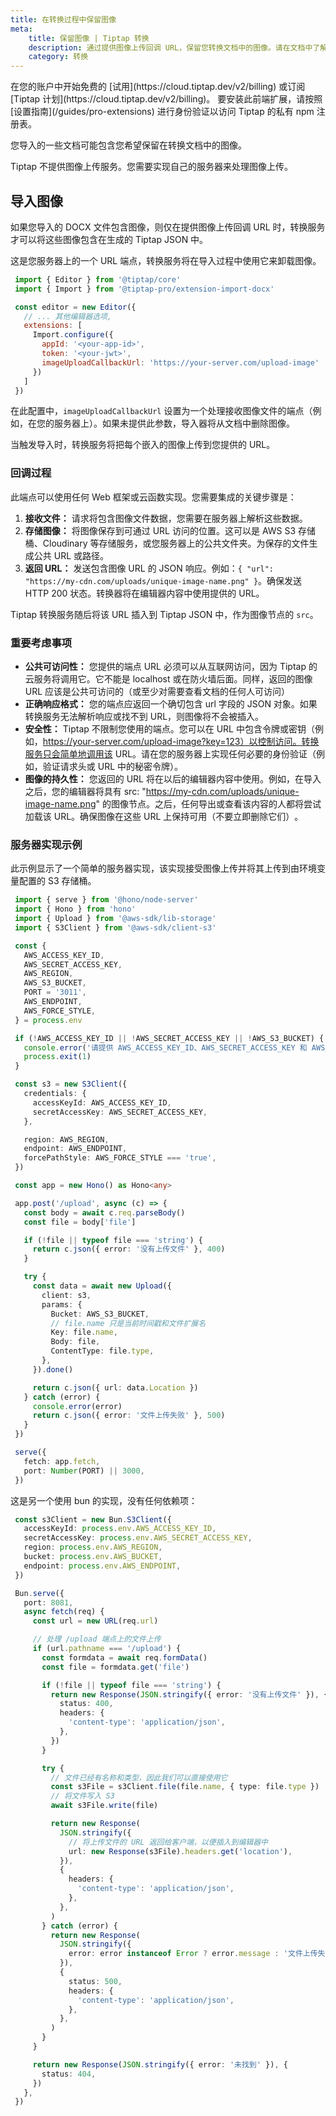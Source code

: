 ```yaml
---
title: 在转换过程中保留图像
meta:
    title: 保留图像 | Tiptap 转换
    description: 通过提供图像上传回调 URL，保留您转换文档中的图像。请在文档中了解更多信息。
    category: 转换
---
```




<Requirements>
    <RequirementItem label="1. 激活试用或订阅">
        在您的账户中开始免费的 [试用](https://cloud.tiptap.dev/v2/billing) 或订阅 [Tiptap 计划](https://cloud.tiptap.dev/v2/billing)。
    </RequirementItem>
    <RequirementItem label="2. 从私有注册表中安装">
        要安装此前端扩展，请按照 [设置指南](/guides/pro-extensions) 进行身份验证以访问 Tiptap 的私有 npm 注册表。
    </RequirementItem>
</Requirements>

您导入的一些文档可能包含您希望保留在转换文档中的图像。

<Callout title="注意" variant="info">
    Tiptap 不提供图像上传服务。您需要实现自己的服务器来处理图像上传。
</Callout>

## 导入图像

如果您导入的 DOCX 文件包含图像，则仅在提供图像上传回调 URL 时，转换服务才可以将这些图像包含在生成的 Tiptap JSON 中。

这是您服务器上的一个 URL 端点，转换服务将在导入过程中使用它来卸载图像。

```js
 import { Editor } from '@tiptap/core'
 import { Import } from '@tiptap-pro/extension-import-docx'

 const editor = new Editor({
   // ... 其他编辑器选项,
   extensions: [
     Import.configure({
       appId: '<your-app-id>',
       token: '<your-jwt>',
       imageUploadCallbackUrl: 'https://your-server.com/upload-image'
     })
   ]
 })
 ```
在此配置中，`imageUploadCallbackUrl` 设置为一个处理接收图像文件的端点（例如，在您的服务器上）。如果未提供此参数，导入器将从文档中删除图像。

当触发导入时，转换服务将把每个嵌入的图像上传到您提供的 URL。

### 回调过程
此端点可以使用任何 Web 框架或云函数实现。您需要集成的关键步骤是：

1. **接收文件：** 请求将包含图像文件数据，您需要在服务器上解析这些数据。
2. **存储图像：** 将图像保存到可通过 URL 访问的位置。这可以是 AWS S3 存储桶、Cloudinary 等存储服务，或您服务器上的公共文件夹。为保存的文件生成公共 URL 或路径。
3. **返回 URL：** 发送包含图像 URL 的 JSON 响应。例如：`{ "url": "https://my-cdn.com/uploads/unique-image-name.png" }`。确保发送 HTTP 200 状态。转换器将在编辑器内容中使用提供的 URL。

Tiptap 转换服务随后将该 URL 插入到 Tiptap JSON 中，作为图像节点的 `src`。

### 重要考虑事项
- **公共可访问性：** 您提供的端点 URL 必须可以从互联网访问，因为 Tiptap 的云服务将调用它。它不能是 localhost 或在防火墙后面。同样，返回的图像 URL 应该是公共可访问的（或至少对需要查看文档的任何人可访问）
- **正确响应格式：** 您的端点应返回一个确切包含 url 字段的 JSON 对象。如果转换服务无法解析响应或找不到 URL，则图像将不会被插入。
- **安全性：** Tiptap 不限制您使用的端点。您可以在 URL 中包含令牌或密钥（例如，https://your-server.com/upload-image?key=123）以控制访问。转换服务只会简单地调用该 URL。请在您的服务器上实现任何必要的身份验证（例如，验证请求头或 URL 中的秘密令牌）。
- **图像的持久性：** 您返回的 URL 将在以后的编辑器内容中使用。例如，在导入之后，您的编辑器将具有 src: "https://my-cdn.com/uploads/unique-image-name.png" 的图像节点。之后，任何导出或查看该内容的人都将尝试加载该 URL。确保图像在这些 URL 上保持可用（不要立即删除它们）​。

### 服务器实现示例
此示例显示了一个简单的服务器实现，该实现接受图像上传并将其上传到由环境变量配置的 S3 存储桶。

```ts
 import { serve } from '@hono/node-server'
 import { Hono } from 'hono'
 import { Upload } from '@aws-sdk/lib-storage'
 import { S3Client } from '@aws-sdk/client-s3'

 const {
   AWS_ACCESS_KEY_ID,
   AWS_SECRET_ACCESS_KEY,
   AWS_REGION,
   AWS_S3_BUCKET,
   PORT = '3011',
   AWS_ENDPOINT,
   AWS_FORCE_STYLE,
 } = process.env

 if (!AWS_ACCESS_KEY_ID || !AWS_SECRET_ACCESS_KEY || !AWS_S3_BUCKET) {
   console.error('请提供 AWS_ACCESS_KEY_ID、AWS_SECRET_ACCESS_KEY 和 AWS_S3_BUCKET')
   process.exit(1)
 }

 const s3 = new S3Client({
   credentials: {
     accessKeyId: AWS_ACCESS_KEY_ID,
     secretAccessKey: AWS_SECRET_ACCESS_KEY,
   },

   region: AWS_REGION,
   endpoint: AWS_ENDPOINT,
   forcePathStyle: AWS_FORCE_STYLE === 'true',
 })

 const app = new Hono() as Hono<any>

 app.post('/upload', async (c) => {
   const body = await c.req.parseBody()
   const file = body['file']

   if (!file || typeof file === 'string') {
     return c.json({ error: '没有上传文件' }, 400)
   }

   try {
     const data = await new Upload({
       client: s3,
       params: {
         Bucket: AWS_S3_BUCKET,
         // file.name 只是当前时间戳和文件扩展名
         Key: file.name,
         Body: file,
         ContentType: file.type,
       },
     }).done()

     return c.json({ url: data.Location })
   } catch (error) {
     console.error(error)
     return c.json({ error: '文件上传失败' }, 500)
   }
 })

 serve({
   fetch: app.fetch,
   port: Number(PORT) || 3000,
 })
```

这是另一个使用 bun 的实现，没有任何依赖项：

```ts
 const s3Client = new Bun.S3Client({
   accessKeyId: process.env.AWS_ACCESS_KEY_ID,
   secretAccessKey: process.env.AWS_SECRET_ACCESS_KEY,
   region: process.env.AWS_REGION,
   bucket: process.env.AWS_BUCKET,
   endpoint: process.env.AWS_ENDPOINT,
 })

 Bun.serve({
   port: 8081,
   async fetch(req) {
     const url = new URL(req.url)

     // 处理 /upload 端点上的文件上传
     if (url.pathname === '/upload') {
       const formdata = await req.formData()
       const file = formdata.get('file')

       if (!file || typeof file === 'string') {
         return new Response(JSON.stringify({ error: '没有上传文件' }), {
           status: 400,
           headers: {
             'content-type': 'application/json',
           },
         })
       }

       try {
         // 文件已经有名称和类型，因此我们可以直接使用它
         const s3File = s3Client.file(file.name, { type: file.type })
         // 将文件写入 S3
         await s3File.write(file)

         return new Response(
           JSON.stringify({
             // 将上传文件的 URL 返回给客户端，以便插入到编辑器中
             url: new Response(s3File).headers.get('location'),
           }),
           {
             headers: {
               'content-type': 'application/json',
             },
           },
         )
       } catch (error) {
         return new Response(
           JSON.stringify({
             error: error instanceof Error ? error.message : '文件上传失败',
           }),
           {
             status: 500,
             headers: {
               'content-type': 'application/json',
             },
           },
         )
       }
     }

     return new Response(JSON.stringify({ error: '未找到' }), {
       status: 404,
     })
   },
 })
```